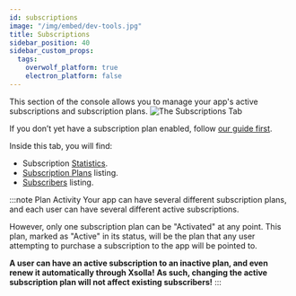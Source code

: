 ```yaml
---
id: subscriptions
image: "/img/embed/dev-tools.jpg"
title: Subscriptions
sidebar_position: 40
sidebar_custom_props:
  tags:
    overwolf_platform: true
    electron_platform: false
---
```


This section of the console allows you to manage your app's active subscriptions and subscription plans.
![The Subscriptions Tab](/assets/tools/developers-console/all-applications/subscriptions/index.jpg)

If you don’t yet have a subscription plan enabled, follow [our guide first](/start/monetize-with-subs/subscriptions-overview).

Inside this tab, you will find:
- Subscription [Statistics](subscriptions/statistics).
- [Subscription Plans](subscriptions/subscription-plans) listing.
- [Subscribers](subscriptions/subscribers) listing.

:::note Plan Activity
Your app can have several different subscription plans, and each user can have several different active subscriptions.

However, only one subscription plan can be "Activated" at any point. This plan, marked as "Active" in its status, will be the plan
that any user attempting to purchase a subscription to the app will be pointed to.

**A user can have an active subscription to an inactive plan, and even renew it automatically through Xsolla!**
**As such, changing the active subscription plan will not affect existing subscribers!**
:::